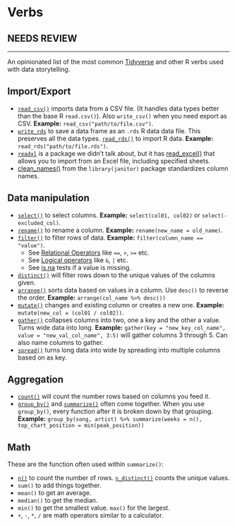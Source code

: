 # Verbs {#verbs}

## NEEDS REVIEW

---

An opinionated list of the most common [Tidyverse](https://www.tidyverse.org/) and other R verbs used with data storytelling.

## Import/Export

- [`read_csv()`](https://readr.tidyverse.org/reference/read_delim.html) imports data from a CSV file. (It handles data types better than the base R `read.csv()`). Also `write_csv()` when you need export as CSV. **Example:** `read_csv("path/to/file.csv")`.
- [`write_rds`](https://readr.tidyverse.org/reference/read_rds.html) to save a data frame as an `.rds` R data data file. This preserves all the data types. [`read_rds()`](https://readr.tidyverse.org/reference/read_rds.html) to import R data. **Example:** `read_rds("path/to/file.rds")`.
- [`readxl`](https://readxl.tidyverse.org/) is a package we didn't talk about, but it has [read_excel()](https://readxl.tidyverse.org/reference/read_excel.html) that allows you to import from an Excel file, including specified sheets.
- [clean_names()]() from the `library(janitor)` package standardizes column names.

## Data manipulation

- [`select()`](https://dplyr.tidyverse.org/reference/select.html) to select columns. **Example:** `select(col01, col02)` or `select(-excluded_col)`.
- [`rename()`](https://dplyr.tidyverse.org/reference/select.html) to rename a column. **Example:** `rename(new_name = old_name)`.
- [`filter()`](https://dplyr.tidyverse.org/reference/filter.html) to filter rows of data. **Example:** `filter(column_name == "value")`.
  - See [Relational Operators](https://www.rdocumentation.org/packages/base/versions/3.5.3/topics/Logic) like `==`, `>`, `>=` etc.
  - See [Logical operators](https://www.rdocumentation.org/packages/base/versions/3.5.3/topics/Logic) like `&`, `|` etc.
  - See [is.na](https://www.rdocumentation.org/packages/base/versions/3.5.3/topics/NA) tests if a value is missing.
- [`distinct()`](https://dplyr.tidyverse.org/reference/distinct.html) will filter rows down to the unique values of the columns given.
- [`arrange()`](https://dplyr.tidyverse.org/reference/arrange.html) sorts data based on values in a column. Use `desc()` to reverse the order. **Example:** `arrange(col_name %>% desc())`
- [`mutate()`](https://dplyr.tidyverse.org/reference/mutate.html) changes and existing column or creates a new one. **Example:** `mutate(new_col = (col01 / col02))`.
- [`gather()`](https://tidyr.tidyverse.org/reference/gather.html) collapses columns into two, one a key and the other a value. Turns wide data into long. **Example:** `gather(key = "new_key_col_name", value = "new_val_col_name", 3:5)` will gather columns 3 through 5. Can also name columns to gather.
- [`spread()`](https://tidyr.tidyverse.org/reference/spread.html) turns long data into wide by spreading into multiple columns based on as key.

## Aggregation

- [`count()`](https://dplyr.tidyverse.org/reference/tally.html) will count the number rows based on columns you feed it.
- [`group_by()`](https://dplyr.tidyverse.org/reference/group_by.html) and [`summarize()`](https://dplyr.tidyverse.org/reference/summarise.html) often come together. When you use `group_by()`, every function after it is broken down by that grouping. **Example:** `group_by(song, artist) %>% summarize(weeks = n(), top_chart_position = min(peak_position))`

## Math

These are the function often used within `summarize()`:

- [`n()`](https://dplyr.tidyverse.org/reference/n.html) to count the number of rows. [`n_distinct()`](https://dplyr.tidyverse.org/reference/n_distinct.html) counts the unique values.
- `sum()` to add things together.
- `mean()` to get an average.
- `median()` to get the median.
- `min()` to get the smallest value. `max()` for the largest.
- `+`, `-`, `*`, `/` are math operators similar to a calculator.

